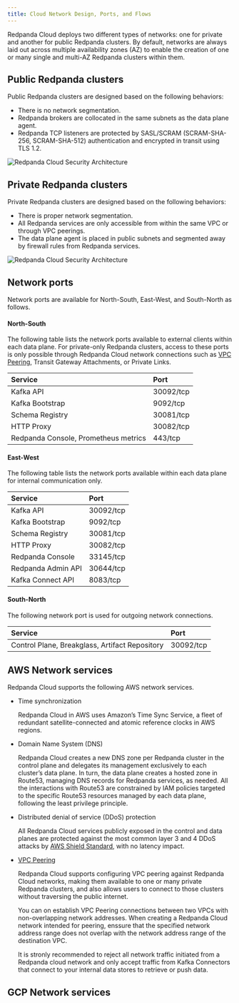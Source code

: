 ```yaml
---
title: Cloud Network Design, Ports, and Flows
---
```


<head>
    <meta name="title" content="Redpanda Cloud Network Design, Ports, and Flows  | Redpanda Docs"/>
    <meta name="description" content="Learn about Redpanda Cloud network design, including ports, and flows."/>
</head>

Redpanda Cloud deploys two different types of networks: one for private and another
for public Redpanda clusters. By default, networks are always laid out across
multiple availability zones (AZ) to enable the creation of one or many single
and multi-AZ Redpanda clusters within them.

## Public Redpanda clusters

Public Redpanda clusters are designed based on the following behaviors:

- There is no network segmentation.
- Redpanda brokers are collocated in the same subnets as the data plane agent.
- Redpanda TCP listeners are protected by SASL/SCRAM (SCRAM-SHA-256, SCRAM-SHA-512)
  authentication and encrypted in transit using TLS 1.2.

![Redpanda Cloud Security Architecture](../../../../../../static/img/cloud-public-networks.png)

## Private Redpanda clusters

Private Redpanda clusters are designed based on the following behaviors:

- There is proper network segmentation.
- All Redpanda services are only accessible from within the same VPC or through
  VPC peerings.
- The data plane agent is placed in public subnets and segmented away by
  firewall rules from Redpanda services.

![Redpanda Cloud Security Architecture](../../../../../../static/img/cloud-private-network.png)

## Network ports

Network ports are available for North-South, East-West, and South-North as follows.

#### North-South

The following table lists the network ports available to external clients within
each data plane. For private-only Redpanda clusters, access to these ports is
only possible through Redpanda Cloud network connections such as [VPC Peering](../vpc-peering),
Transit Gateway Attachments, or Private Links.

| Service                                | Port                      |
| :--------------------------------------| :------------------------ |
| Kafka API                              | 30092/tcp                 |
| Kafka Bootstrap                        | 9092/tcp                  |
| Schema Registry                        | 30081/tcp                 |
| HTTP Proxy                             | 30082/tcp                 |
| Redpanda Console, Prometheus metrics   | 443/tcp                   |

#### East-West

The following table lists the network ports available within each data plane for
internal communication only.

| Service                                | Port                      |
| :--------------------------------------| :------------------------ |
| Kafka API                              | 30092/tcp                 |
| Kafka Bootstrap                        | 9092/tcp                  |
| Schema Registry                        | 30081/tcp                 |
| HTTP Proxy                             | 30082/tcp                 |
| Redpanda Console                       | 33145/tcp                 |
| Redpanda Admin API                     | 30644/tcp                 |
| Kafka Connect API                      | 8083/tcp                  |

#### South-North

The following network port is used for outgoing network connections.

| Service                                         | Port                      |
| :-----------------------------------------------| :------------------------ |
| Control Plane, Breakglass, Artifact Repository  | 30092/tcp                 |

## AWS Network services

Redpanda Cloud supports the following AWS network services.

- Time synchronization

  Redpanda Cloud in AWS uses Amazon’s Time Sync Service, a fleet of redundant
  satellite-connected and atomic reference clocks in AWS regions.

- Domain Name System (DNS)

  Redpanda Cloud creates a new DNS zone per Redpanda cluster in the control plane
  and delegates its management exclusively to each cluster’s data plane. In turn,
  the data plane creates a hosted zone in Route53, managing DNS records for
  Redpanda services, as needed. All the interactions with Route53 are constrained
  by IAM policies targeted to the specific Route53 resources managed by each data
  plane, following the least privilege principle.

- Distributed denial of service (DDoS) protection

  All Redpanda Cloud services publicly exposed in the control and data planes
  are protected against the most common layer 3 and 4 DDoS attacks by
  [AWS Shield Standard](https://aws.amazon.com/shield/features/#AWS_Shield_Standard),
  with no latency impact.

- [VPC Peering](../vpc-peering)

  Redpanda Cloud supports configuring VPC peering against Redpanda Cloud networks,
  making them available to one or many private Redpanda clusters, and also allows
  users to connect to those clusters without traversing the public internet.

  You can on establish VPC Peering connections between two VPCs with non-overlapping
  network addresses. When creating a Redpanda Cloud network intended for peering,
  enssure that the specified network address range does not overlap with the network
  address range of the destination VPC.

  It is stronly recommended to reject all network traffic initiated from a Redpanda
  cloud network and only accept traffic from Kafka Connectors that connect to
  your internal data stores to retrieve or push data.

## GCP Network services
